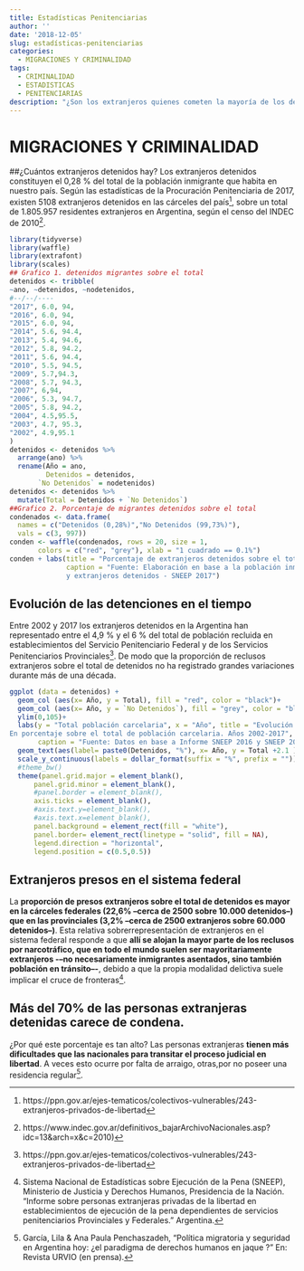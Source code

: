 ```yaml
---
title: Estadísticas Penitenciarias
author: ''
date: '2018-12-05'
slug: estadísticas-penitenciarias
categories:
  - MIGRACIONES Y CRIMINALIDAD
tags:
  - CRIMINALIDAD
  - ESTADISTICAS
  - PENITENCIARIAS
description: "¿Son los extranjeros quienes cometen la mayoría de los delitos? ¿Cuántos extranjeros detenidos hay? Los extranjeros detenidos constituyen el 0,28 % del total de la población inmigrante que habita en nuestro país. Según las estadísticas... "
---
```

# MIGRACIONES Y CRIMINALIDAD

##¿Cuántos extranjeros detenidos hay?
Los extranjeros detenidos constituyen el 0,28 % del total de la población inmigrante que habita en nuestro país. Según las estadísticas de la Procuración Penitenciaria de 2017, existen 5108 extranjeros detenidos en las cárceles del país^[https://ppn.gov.ar/ejes-tematicos/colectivos-vulnerables/243-extranjeros-privados-de-libertad], sobre un total de 1.805.957 residentes extranjeros en Argentina,  según el censo del INDEC de 2010^[https://www.indec.gov.ar/definitivos_bajarArchivoNacionales.asp?idc=13&arch=x&c=2010)].
```r
library(tidyverse)
library(waffle)
library(extrafont)
library(scales)
## Grafico 1. detenidos migrantes sobre el total
detenidos <- tribble(
~ano, ~detenidos, ~nodetenidos,
#--/--/----
"2017", 6.0, 94,
"2016", 6.0, 94,
"2015", 6.0, 94,
"2014", 5.6, 94.4,
"2013", 5.4, 94.6,
"2012", 5.8, 94.2,
"2011", 5.6, 94.4,
"2010", 5.5, 94.5,
"2009", 5.7,94.3,
"2008", 5.7, 94.3,
"2007", 6,94,
"2006", 5.3, 94.7,
"2005", 5.8, 94.2,
"2004", 4.5,95.5,
"2003", 4.7, 95.3,
"2002", 4.9,95.1
)
detenidos <- detenidos %>% 
  arrange(ano) %>%
  rename(Año = ano, 
         Detenidos = detenidos, 
       `No Detenidos` = nodetenidos)
detenidos <- detenidos %>%
  mutate(Total = Detenidos + `No Detenidos`)
##Grafico 2. Porcentaje de migrantes detenidos sobre el total
condenados <- data.frame(
  names = c("Detenidos (0,28%)","No Detenidos (99,73%)"),
  vals = c(3, 997))
conden <- waffle(condenados, rows = 20, size = 1, 
       colors = c("red", "grey"), xlab = "1 cuadrado == 0.1%")
conden + labs(title = "Porcentaje de extranjeros detenidos sobre el total de inmigrantes",
              caption = "Fuente: Elaboración en base a la población inmigrante que vive en el país - Indec, Censo 2010-
              y extranjeros detenidos - SNEEP 2017")
```

## Evolución de las detenciones en el tiempo
Entre 2002 y 2017 los extranjeros detenidos en la Argentina han representado entre el 4,9 % y el 6 % del total de población recluida en establecimientos del Servicio Penitenciario Federal y de los Servicios Penitenciarios Provinciales^[https://ppn.gov.ar/ejes-tematicos/colectivos-vulnerables/243-extranjeros-privados-de-libertad]. De modo que la proporción de reclusos extranjeros sobre el total de detenidos no ha registrado grandes variaciones durante más de una década.

```r
ggplot (data = detenidos) +
  geom_col (aes(x= Año, y = Total), fill = "red", color = "black")+
  geom_col (aes(x= Año, y = `No Detenidos`), fill = "grey", color = "black")+
  ylim(0,105)+
  labs(y = "Total población carcelaria", x = "Año", title = "Evolución de población extranjera detenida en Argentina 
En porcentaje sobre el total de población carcelaria. Años 2002-2017",
       caption = "Fuente: Datos en base a Informe SNEEP 2016 y SNEEP 2017")+
  geom_text(aes(label= paste0(Detenidos, "%"), x= Año, y = Total +2.1 ))+
  scale_y_continuous(labels = dollar_format(suffix = "%", prefix = "")) +
  #theme_bw()
  theme(panel.grid.major = element_blank(),
      panel.grid.minor = element_blank(),
      #panel.border = element_blank(),
      axis.ticks = element_blank(),
      #axis.text.y=element_blank(),
      #axis.text.x=element_blank(),
      panel.background = element_rect(fill = "white"),
      panel.border= element_rect(linetype = "solid", fill = NA),
      legend.direction = "horizontal",
      legend.position = c(0.5,0.5))
```

## Extranjeros presos en el sistema federal
La **proporción de presos extranjeros sobre el total de detenidos es mayor en la cárceles federales (22,6% --cerca de 2500 sobre 10.000 detenidos--) que en las provinciales (3,2% --cerca de 2500 extranjeros sobre 60.000 detenidos--)**. Esta relativa sobrerrepresentación de extranjeros en el sistema federal responde a que **allí se alojan la mayor parte de los reclusos por narcotráfico, que en todo el mundo suelen ser mayoritariamente extranjeros -–no necesariamente inmigrantes asentados, sino también población en tránsito–-**, debido a que la propia modalidad delictiva suele implicar el cruce de fronteras^[Sistema Nacional de Estadísticas sobre Ejecución de la Pena (SNEEP), Ministerio de Justicia y Derechos Humanos, Presidencia de la Nación. “Informe sobre personas extranjeras privadas de la libertad en establecimientos de ejecución de la pena dependientes de servicios penitenciarios Provinciales y Federales.” Argentina.].

## Más del 70% de las personas extranjeras detenidas carece de condena.
¿Por qué este porcentaje es tan alto? Las personas extranjeras **tienen más dificultades que las nacionales para transitar el proceso judicial en libertad**. A veces esto ocurre por falta de arraigo, otras,por no poseer una residencia regular^[ García, Lila & Ana Paula Penchaszadeh, “Política migratoria y seguridad en Argentina hoy: ¿el paradigma de derechos humanos en jaque ?” En: Revista URVIO (en prensa).].


